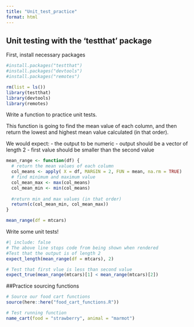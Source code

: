 ```yaml
---
title: "Unit_test_practice"
format: html
---
```


## Unit testing with the 'testthat' package

First, install necessary packages
```r
#install.packages("testthat")
#install.packages("devtools")
#install.packages("remotes")

rm(list = ls())
library(testthat)
library(devtools)
library(remotes)
```
Write a function to practice unit tests.

This function is going to find the mean value of each column, and then return the lowest and highest mean value calculated (in that order).

We would expect: 
- the output to be numeric
- output should be a vector of length 2
- first value should be smaller than the second value 
```r
mean_range <- function(df) {
  # return the mean values of each column
  col_means <- apply( X = df, MARGIN = 2, FUN = mean, na.rm = TRUE) 
  # find minimum and maximum value 
  col_mean_max <- max(col_means)
  col_mean_min <- min(col_means)
  
  #return min and max values (in that order)
  return(c(col_mean_min, col_mean_max))
}

mean_range(df = mtcars)
```
Write some unit tests!
```r
#| include: false
# The above line stops code from being shown when rendered
#Test that the output is of length 2
expect_length(mean_range(df = mtcars), 2)

# Test that first vlue is less than second value
expect_true(mean_range(mtcars)[1] < mean_range(mtcars)[2])
```

##Practice sourcing functions
```r
# Source our food cart functions
source(here::here("food_cart_functions.R"))

# Test running function 
name_cart(food = "strawberry", animal = "marmot")
```

